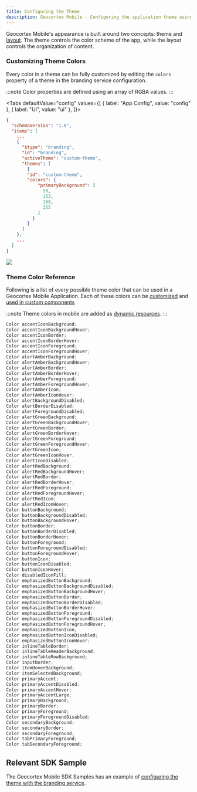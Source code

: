 ```yaml
---
title: Configuring the Theme
description: Geocortex Mobile - Configuring the application theme using app config
---
```



Geocortex Mobile's appearance is built around two concepts: theme and [layout](configuration-layout-getting-started.mdx). The theme controls the color scheme of the app, while the layout controls the organization of content.

### Customizing Theme Colors

Every color in a theme can be fully customized by editing the `colors` property of a theme in the branding service configuration.

:::note
Color properties are defined using an array of RGBA values.
:::

<Tabs
  defaultValue="config"
  values={[
    { label: "App Config", value: "config" },
    { label: "UI", value: "ui" },
  ]}>
<TabItem value="config">

```json
{
  "schemaVersion": "1.0",
  "items": [
    ...
    {
      "$type": "branding",
      "id": "branding",
      "activeTheme": "custom-theme",
      "themes": [
        {
        "id": "custom-theme",
        "colors": {
            "primaryBackground": [
              50,
              153,
              168,
              255
            ]
          }
        }
      ]
    },
    ...
  ]
}
```

</TabItem>
<TabItem value="ui">
<img src={useBaseUrl("img/mobile-customize-theme-blue.png")}/>
</TabItem>
</Tabs>

### Theme Color Reference

Following is a list of every possible theme color that can be
used in a Geocortex Mobile Application. Each of these colors can be
[customized](#customizing-theme-colors) and [used in custom components](sdk-components-styling.mdx)

:::note
Theme colors in mobile are added as [dynamic resources](https://docs.microsoft.com/en-us/xamarin/xamarin-forms/xaml/resource-dictionaries?WT.mc_id=docs-ch9-jamont#consume-resources-in-xaml).
:::

```csharp
Color accentIconBackground;
Color accentIconBackgroundHover;
Color accentIconBorder;
Color accentIconBorderHover;
Color accentIconForeground;
Color accentIconForegroundHover;
Color alertAmberBackground;
Color alertAmberBackgroundHover;
Color alertAmberBorder;
Color alertAmberBorderHover;
Color alertAmberForeground;
Color alertAmberForegroundHover;
Color alertAmberIcon;
Color alertAmberIconHover;
Color alertBackgroundDisabled;
Color alertBorderDisabled;
Color alertForegroundDisabled;
Color alertGreenBackground;
Color alertGreenBackgroundHover;
Color alertGreenBorder;
Color alertGreenBorderHover;
Color alertGreenForeground;
Color alertGreenForegroundHover;
Color alertGreenIcon;
Color alertGreenIconHover;
Color alertIconDisabled;
Color alertRedBackground;
Color alertRedBackgroundHover;
Color alertRedBorder;
Color alertRedBorderHover;
Color alertRedForeground;
Color alertRedForegroundHover;
Color alertRedIcon;
Color alertRedIconHover;
Color buttonBackground;
Color buttonBackgroundDisabled;
Color buttonBackgroundHover;
Color buttonBorder;
Color buttonBorderDisabled;
Color buttonBorderHover;
Color buttonForeground;
Color buttonForegroundDisabled;
Color buttonForegroundHover;
Color buttonIcon;
Color buttonIconDisabled;
Color buttonIconHover;
Color disabledIconFill;
Color emphasizedButtonBackground;
Color emphasizedButtonBackgroundDisabled;
Color emphasizedButtonBackgroundHover;
Color emphasizedButtonBorder;
Color emphasizedButtonBorderDisabled;
Color emphasizedButtonBorderHover;
Color emphasizedButtonForeground;
Color emphasizedButtonForegroundDisabled;
Color emphasizedButtonForegroundHover;
Color emphasizedButtonIcon;
Color emphasizedButtonIconDisabled;
Color emphasizedButtonIconHover;
Color inlineTableBorder;
Color inlineTableHeaderBackground;
Color inlineTableRowBackground;
Color inputBorder;
Color itemHoverBackground;
Color itemSelectedBackground;
Color primaryAccent;
Color primaryAccentDisabled;
Color primaryAccentHover;
Color primaryAccentLarge;
Color primaryBackground;
Color primaryBorder;
Color primaryForeground;
Color primaryForegroundDisabled;
Color secondaryBackground;
Color secondaryBorder;
Color secondaryForeground;
Color tabPrimaryForeground;
Color tabSecondaryForeground;
```

## Relevant SDK Sample

The Geocortex Mobile SDK Samples has an example of [configuring the theme with the branding service](https://github.com/geocortex/vertigis-mobile-samples/tree/master/Geocortex.Mobile.Samples/Geocortex.Mobile.Samples/Samples/AppConfiguration/Theme).
